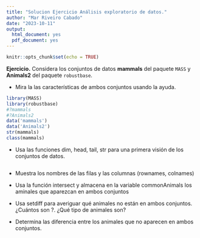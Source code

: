 ```yaml
---
title: "Solucion Ejercicio Análisis exploratorio de datos."
author: "Mar Riveiro Cabado"
date: "2023-10-11"
output: 
  html_document: yes
  pdf_document: yes
---
```


```r
knitr::opts_chunk$set(echo = TRUE)
```

**Ejercicio.** Considera los conjuntos de datos **mammals** del paquete `MASS` y **Animals2** del paquete `robustbase`.

+ Mira la las características de ambos conjuntos usando la ayuda.

```r
library(MASS)
library(robustbase)
#?mammals
#?Animals2
data('mammals')
data('Animals2')
str(mammals)
class(mammals)
```


+ Usa las funciones dim, head, tail, str para una primera visión de los conjuntos de datos.

```r

```


+ Muestra los nombres de las filas y las columnas (rownames, colnames)

+ Usa la función intersect y almacena en la variable commonAnimals los aminales que aparezcan en ambos conjuntos

+ Usa setdiff para averiguar qué animales no están en ambos conjuntos. ¿Cuántos son ?. ¿Qué tipo de animales son?

+ Determina las diferencia entre los animales que no aparecen en ambos conjuntos.



